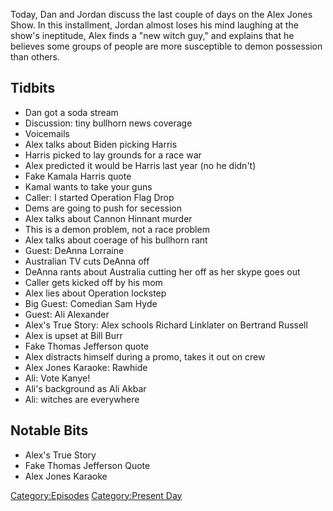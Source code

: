 {{DEFAULTSORT:
    #_EPISODE_0469:August 12-13, 2020
}}{{Episode
    | title             = August 12-13, 2020
    | caption           = [https://knowledgefight.libsyn.com/469-august-12-13-2020 Listen to this episode on Libsyn]
    | episodeNumber     = 469
    | length            = 01:35:14
    | airDate           = August 14, 2020
    | coverageStartDate = August 12, 2020
    | coverageEndDate   = August 13, 2020
    | episodeType       = [[:Category:Present Day|Present Day]]
    | appearance        = [[Joe Biden]], [[Kamala Harris]], [[Cannon Hinnant]], [[DeAnna Lorraine]], [[Sam Hyde]], [[Ali Alexander]], [[Ali Akbar]], [[Richard Linklater]]
    | previousEpisode   = [[468: August 11, 2020]]
    | nextEpisode       = [[470: ShadowGate]]
}}

{{Stub}}

Today, Dan and Jordan discuss the last couple of days on the Alex Jones Show. In this installment, Jordan almost loses his mind laughing at the show's ineptitude, Alex finds a "new witch guy," and explains that he believes some groups of people are more susceptible to demon possession than others.

==Tidbits==

*Dan got a soda stream
*Discussion: tiny bullhorn news coverage
*Voicemails
*Alex talks about Biden picking Harris
*Harris picked to lay grounds for a race war
*Alex predicted it would be Harris last year (no he didn't)
*Fake Kamala Harris quote
*Kamal wants to take your guns
*Caller: I started Operation Flag Drop
*Dems are going to push for secession
*Alex talks about Cannon Hinnant murder
*This is a demon problem, not a race problem
*Alex talks about coerage of his bullhorn rant
*Guest: DeAnna Lorraine
*Australian TV cuts DeAnna off
*DeAnna rants about Australia cutting her off as her skype goes out
*Caller gets kicked off by his mom
*Alex lies about Operation lockstep
*Big Guest: Comedian Sam Hyde
*Guest: Ali Alexander
*Alex's True Story: Alex schools Richard Linklater on Bertrand Russell
*Alex is upset at Bill Burr
*Fake Thomas Jefferson quote
*Alex distracts himself during a promo, takes it out on crew
*Alex Jones Karaoke: Rawhide
*Ali: Vote Kanye!
*Ali's background as Ali Akbar
*Ali: witches are everywhere

==Notable Bits==

*Alex's True Story
*Fake Thomas Jefferson Quote
*Alex Jones Karaoke

[[Category:Episodes]]
[[Category:Present Day]]
